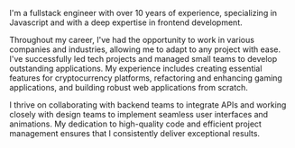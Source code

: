 I'm a fullstack engineer with over 10 years of experience, specializing in Javascript and with a deep expertise in frontend development.

Throughout my career, I've had the opportunity to work in various companies and industries, allowing me to adapt to any project with ease. I've successfully led tech projects and managed small teams to develop outstanding applications. My experience includes creating essential features for cryptocurrency platforms, refactoring and enhancing gaming applications, and building robust web applications from scratch.

I thrive on collaborating with backend teams to integrate APIs and working closely with design teams to implement seamless user interfaces and animations. My dedication to high-quality code and efficient project management ensures that I consistently deliver exceptional results.